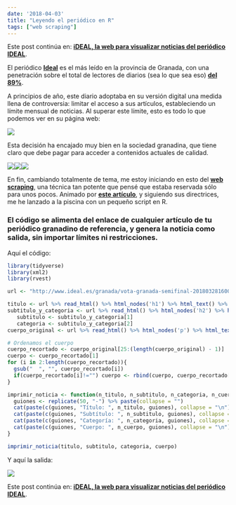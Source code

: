 ---
date: '2018-04-03'
title: "Leyendo el periódico en R"
tags: ["web scraping"]
---

Este post continúa en: **[iDEAL, la web para visualizar noticias del periódico IDEAL](/posts/20180418_ideal_shiny/)**.

El periódico **[Ideal ](http://www.ideal.es/)** es el más leído en la provincia de Granada, con una penetración sobre el total de lectores de diarios (sea lo que sea eso) **[del 89%](http://www.cmvocento.com/ideal/)**.

A principios de año, este diario adoptaba en su versión digital una medida llena de controversia: limitar el acceso a sus artículos, estableciendo un límite mensual de noticias. Al superar este límite, esto es todo lo que podemos ver en su página web:  

![](https://78.media.tumblr.com/3fef1ae9ffa76c37679cecdb2ba7a1e6/tumblr_inline_pah2bmnaBj1qemyzq_1280.png)

Esta decisión ha encajado muy bien en la sociedad granadina, que tiene claro que debe pagar para acceder a contenidos actuales de calidad.  

![](https://78.media.tumblr.com/c9affe0bf01c01fdfe42c1991561e282/tumblr_inline_pah2bmACgE1qemyzq_1280.png)![](https://78.media.tumblr.com/c3c362f73ebec52d6f9b91424b7d3d6d/tumblr_inline_pah2bm80Q81qemyzq_1280.png)![](https://78.media.tumblr.com/5c08079e08c649210cc95b06c0253252/tumblr_inline_pah2bnOhlu1qemyzq_1280.png)

En fin, cambiando totalmente de tema, me estoy iniciando en esto del **[web scraping](https://es.wikipedia.org/wiki/Web_scraping)**, una técnica tan potente que pensé que estaba reservada sólo para unos pocos. Animado por **[este artículo](https://datacritics.com/2018/03/20/scrape-it-yourself-spotify-charts)**, y siguiendo sus directrices, me he lanzado a la piscina con un pequeño script en R.

### El código se alimenta del enlace de cualquier artículo de tu periódico granadino de referencia, y genera la noticia como salida, sin importar límites ni restricciones.

Aquí el código:
```{r eval = FALSE}
library(tidyverse)
library(xml2)
library(rvest)

url <- "http://www.ideal.es/granada/vota-granada-semifinal-20180328160038-nt.html"

titulo <- url %>% read_html() %>% html_nodes('h1') %>% html_text() %>% as.data.frame() %>% pull(1) %>% levels()
subtitulo_y_categoria <- url %>% read_html() %>% html_nodes('h2') %>% html_text() %>% as.data.frame() %>% pull(1) %>% levels()
   subtitulo <- subtitulo_y_categoria[1]
   categoria <- subtitulo_y_categoria[2]
cuerpo_original <- url %>% read_html() %>% html_nodes('p') %>% html_text()

# Ordenamos el cuerpo
cuerpo_recortado <- cuerpo_original[25:(length(cuerpo_original) - 1)]
cuerpo <- cuerpo_recortado[1]
for (i in 2:length(cuerpo_recortado)){
  gsub("  ", "", cuerpo_recortado[i])
  if(cuerpo_recortado[i]!="") cuerpo <- rbind(cuerpo, cuerpo_recortado[i])
}

imprimir_noticia <- function(n_titulo, n_subtitulo, n_categoria, n_cuerpo){ 
  guiones <- replicate(50, "-") %>% paste(collapse = "")
  cat(paste(c(guiones, "Título: ", n_titulo, guiones), collapse = "\n"))
  cat(paste(c(guiones, "Subtítulo: ", n_subtitulo, guiones), collapse = "\n"))
  cat(paste(c(guiones, "Categoría: ", n_categoria, guiones), collapse = "\n"))
  cat(paste(c(guiones, "Cuerpo: ", n_cuerpo, guiones), collapse = "\n"))
}

imprimir_noticia(titulo, subtitulo, categoria, cuerpo)
```

Y aquí la salida:  

![](https://78.media.tumblr.com/ee7cfd621699e23141d25a1891f4957c/tumblr_inline_pah2bndVwh1qemyzq_1280.png)

Este post continúa en: **[iDEAL, la web para visualizar noticias del periódico IDEAL](/posts/20180418_ideal_shiny/)**.